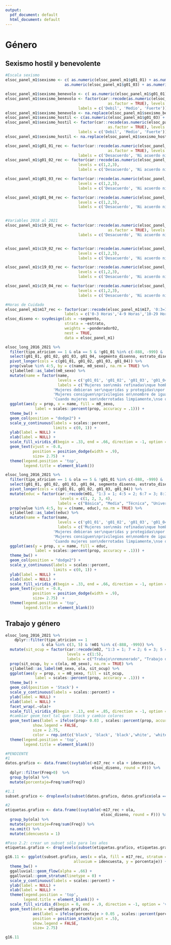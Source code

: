 ```yaml
---
output:
  pdf_document: default
  html_document: default
---
```

# Género

## Sexismo hostil y benevolente

```r
#Escala sexismo
elsoc_panel_m1$sexismo <- c( as.numeric(elsoc_panel_m1$g01_01) + as.numeric(elsoc_panel_m1$g01_02) +
                          as.numeric(elsoc_panel_m1$g01_03) + as.numeric(elsoc_panel_m1$g01_04)) /4

elsoc_panel_m1$sexismo_benevolo <- c( as.numeric(elsoc_panel_m1$g01_01) + as.numeric(elsoc_panel_m1$g01_02))/2
elsoc_panel_m1$sexismo_benevolo <- factor(car::recode(as.numeric(elsoc_panel_m1$sexismo_benevolo), 'c(1,1.5,2)=1;c(2.5, 3, 3.5)=2;c(4,4.5, 5)= 3; else=NA', 
                                             as.factor = TRUE), levels = c(1,2,3),
                                labels = c('Debil', 'Medio', 'Fuerte'))
elsoc_panel_m1$sexismo_benevolo <- na.replace(elsoc_panel_m1$sexismo_benevolo, "NS/NR") #recode NA en categoría "NS/NR"
elsoc_panel_m1$sexismo_hostil <- c(as.numeric(elsoc_panel_m1$g01_03) + as.numeric(elsoc_panel_m1$g01_04))/2
elsoc_panel_m1$sexismo_hostil <- factor(car::recode(as.numeric(elsoc_panel_m1$sexismo_hostil), 'c(1,1.5,2)=1;c(2.5, 3, 3.5)=2;c(4,4.5, 5)= 3; else=NA', 
                                             as.factor = TRUE), levels = c(1,2,3),
                                labels = c('Debil', 'Medio', 'Fuerte'))
elsoc_panel_m1$sexismo_hostil <- na.replace(elsoc_panel_m1$sexismo_hostil, "NS/NR") #recode NA en categoría "NS/NR"

elsoc_panel_m1$g01_01_rec <- factor(car::recode(as.numeric(elsoc_panel_m1$g01_01), 'c(1,2)=1;c(3)=2;c(4,5)= 3; else=NA', 
                                             as.factor = TRUE), levels = c(1,2,3),
                                labels = c('Desacuerdo', 'Ni acuerdo ni desacuerdo', 'De Acuerdo'))
elsoc_panel_m1$g01_02_rec <- factor(car::recode(as.numeric(elsoc_panel_m1$g01_02), 'c(1,2)=1;c(3)=2;c(4,5)= 3; else=NA', as.factor = TRUE),
                                levels = c(1,2,3),
                                labels = c('Desacuerdo', 'Ni acuerdo ni desacuerdo', 'De Acuerdo'))

elsoc_panel_m1$g01_03_rec <- factor(car::recode(as.numeric(elsoc_panel_m1$g01_03), 'c(1,2)=1;c(3)=2;c(4,5)= 3; else=NA', as.factor = TRUE),
                                levels = c(1,2,3),
                                labels = c('Desacuerdo', 'Ni acuerdo ni desacuerdo', 'De Acuerdo'))

elsoc_panel_m1$g01_04_rec <- factor(car::recode(as.numeric(elsoc_panel_m1$g01_04), 'c(1,2)=1;c(3)=2;c(4,5)= 3; else=NA', as.factor = TRUE),
                                levels = c(1,2,3),
                                labels = c('Desacuerdo', 'Ni acuerdo ni desacuerdo', 'De Acuerdo'))


#Variables 2018 al 2021
elsoc_panel_m1$c19_01_rec <- factor(car::recode(as.numeric(elsoc_panel_m1$c19_01), 'c(1,2)=1;c(3)=2;c(4,5)= 3; else="NS/NR"', 
                                             as.factor = TRUE), levels = c(1,2,3),
                                labels = c('Desacuerdo', 'Ni acuerdo ni desacuerdo', 'De Acuerdo'))


elsoc_panel_m1$c19_02_rec <- factor(car::recode(as.numeric(elsoc_panel_m1$c19_02), 'c(1,2)=1;c(3)=2;c(4,5)= 3; else="NS/NR"', as.factor = TRUE),
                                levels = c(1,2,3),
                                labels = c('Desacuerdo', 'Ni acuerdo ni desacuerdo', 'De Acuerdo'))

elsoc_panel_m1$c19_03_rec <- factor(car::recode(as.numeric(elsoc_panel_m1$c19_03), 'c(1,2)=1;c(3)=2;c(4,5)= 3; else="NS/NR"', as.factor = TRUE),
                                levels = c(1,2,3),
                                labels = c('Desacuerdo', 'Ni acuerdo ni desacuerdo', 'De Acuerdo'))

elsoc_panel_m1$c19_04_rec <- factor(car::recode(as.numeric(elsoc_panel_m1$c19_04), 'c(1,2)=1;c(3)=2;c(4,5)= 3; else="NS/NR"', as.factor = TRUE),
                                levels = c(1,2,3),
                                labels = c('Desacuerdo', 'Ni acuerdo ni desacuerdo', 'De Acuerdo'))

#Horas de Cuidado
elsoc_panel_m1$m17_rec <- factor(car::recode(elsoc_panel_m1$m17, '0:3=1;4:9=2;10:29=3;30:59=4;60:300=5', as.factor = TRUE), levels = c(1,2,3,4,5),
                          labels = c('0-3 Horas','4-9 Horas','10-29 Horas', '30-59 Horas', '60 o más Horas'))
elsoc_diseno <- svydesign(ids = ~segmento,
                          strata = ~estrato, 
                          weights = ~ponderador02,
                          nest = TRUE,
                          data = elsoc_panel_m1)
```

```r

elsoc_long_2016_2021 %>% 
  filter(tipo_atricion == 1 & ola == 5 & !g01_01 %in% c(-888, -999) & !g01_02 %in% c(-888, -999) & !g01_03 %in% c(-888, -999) & !g01_04 %in% c(-888, -999)) %>% 
  select(g01_01, g01_02, g01_03, g01_04, segmento_disenno, estrato_disenno, ponderador02, m0_sexo) %>% 
  pivot_longer(cols = c(g01_01, g01_02, g01_03, g01_04)) %>% 
  prop(value %in% 4:5, by = c(name, m0_sexo), na.rm = TRUE) %>% 
  sjlabelled::as_label(m0_sexo) %>% 
  mutate(name = factor(name,
                       levels = c('g01_01', 'g01_02', 'g01_03', 'g01_04'),
                       labels = c('Mujeres son\nmás refinadas\nque hombres',
                     'Mujeres debieran ser\nqueridas y protegidas\npor los hombres',
                     'Mujeres consiguen\nprivilegios en\nnombre de igualdad',
                     'Cuando mujeres son\nderrotadas limpiamente,\nse quejan de discriminación'))) %>%
  ggplot(aes(y = prop, x = name, fill = m0_sexo, 
             label = scales::percent(prop, accuracy = .1))) +
  theme_bw() + 
  geom_col(position = "dodge2") +
  scale_y_continuous(labels = scales::percent,
                     limits = c(0, 1)) +
  ylab(label = NULL) +
  xlab(label = NULL) +
  scale_fill_viridis_d(begin = .33, end = .66, direction = -1, option = 'viridis') + 
  geom_text(vjust = -0.8,
            position = position_dodge(width = .9),
            size= 2.75)  +
  theme(legend.position = 'top',
        legend.title = element_blank())  

```

```r

elsoc_long_2016_2021 %>% 
  filter(tipo_atricion == 1 & ola == 5 & !g01_01 %in% c(-888, -999) & !g01_02 %in% c(-888, -999) & !g01_03 %in% c(-888, -999) & !g01_04 %in% c(-888, -999) & !m01 %in% c(-888, -999)) %>% 
  select(g01_01, g01_02, g01_03, g01_04, segmento_disenno, estrato_disenno, ponderador02, m01) %>% 
  pivot_longer(cols = c(g01_01, g01_02, g01_03, g01_04)) %>%
  mutate(educ = factor(car::recode(m01, "1:3 = 1; 4:5 = 2; 6:7 = 3; 8:10 = 4"),
                        levels = c(1, 2, 3, 4), 
                       labels = c("Básica", "Media", "Técnica", "Universitaria"))) %>%
  prop(value %in% 4:5, by = c(name, educ), na.rm = TRUE) %>% 
  sjlabelled::as_label(educ) %>% 
  mutate(name = factor(name,
                       levels = c('g01_01', 'g01_02', 'g01_03', 'g01_04'),
                       labels = c('Mujeres son\nmás refinadas\nque hombres',
                     'Mujeres debieran ser\nqueridas y protegidas\npor los hombres',
                     'Mujeres consiguen\nprivilegios en\nnombre de igualdad',
                     'Cuando mujeres son\nderrotadas limpiamente,\nse quejan de discriminación'))) %>%
  ggplot(aes(y = prop, x = name, fill = educ, 
             label = scales::percent(prop, accuracy = .1))) +
  theme_bw() + 
  geom_col(position = "dodge2") +
  scale_y_continuous(labels = scales::percent,
                     limits = c(0, 1)) +
  ylab(label = NULL) +
  xlab(label = NULL) +
  scale_fill_viridis_d(begin = .33, end = .66, direction = -1, option = 'viridis') + 
  geom_text(vjust = -0.8,
            position = position_dodge(width = .9),
            size= 2.75)  +
  theme(legend.position = 'top',
        legend.title = element_blank())  


```


## Trabajo y género

```r
elsoc_long_2016_2021 %>% 
    dplyr::filter(tipo_atricion == 1 
                & ola %in% c(3, 5) & !m01 %in% c(-888, -999)) %>% 
  mutate(sit_ocup = factor(car::recode(m02, "1:3 = 1; 7 = 2; 6 = 3; 5 = 4; c(4, 8, 9) = 5"), 
                           levels = c(1:5),
                           labels = c("Trabajo\nremunerado", "Trabajo doméstico\nno remunerado", "Desempleado/a", "Jubilado/a o\npensionado/a", "Otras\ncategorías"))) %>%
  prop(sit_ocup, by = c(ola, m0_sexo), na.rm = TRUE) %>% 
  sjlabelled::as_label(m0_sexo, ola, sit_ocup) %>% 
  ggplot(aes(y = prop, x = m0_sexo, fill = sit_ocup, 
             label = scales::percent(prop, accuracy = .1))) + 
  theme_bw() + 
  geom_col(position = 'Stack') +
  scale_y_continuous(labels = scales::percent) +
  ylab(label = NULL) +
  xlab(label = NULL) +
  facet_wrap(.~ola)+
  scale_fill_viridis_d(begin = .13, end = .85, direction = -1, option = 'viridis') +
  #cambiar geom_text tal que: Stack y cambio colores
  geom_text(aes(label = ifelse(prop> 0.03 , scales::percent(prop, accuracy = .1),"")), position = position_stack(vjust = .5),
            show.legend = FALSE,
            size = 2.75,
            color = rep.int(c('black', 'black', 'black','white', 'white'), 4)) + 
  theme(legend.position = 'top',
        legend.title = element_blank())

```

```r
#PENDIENTE
#1
datos.grafico <- data.frame((svytable(~m17_rec + ola + idencuesta, 
                                      elsoc_diseno, round = F))) %>% 
  dplyr::filter(Freq>0)  %>% 
  group_by(ola) %>% 
  mutate(porcentaje=Freq/sum(Freq))

#1.1
subset.grafico <- droplevels(subset(datos.grafico, datos.grafico$ola == '2018' | datos.grafico$ola == '2021'))

#2
etiquetas.grafico <- data.frame((svytable(~m17_rec + ola, 
                                          elsoc_diseno, round = F))) %>% 
  group_by(ola) %>% 
  mutate(porcentaje=Freq/sum(Freq)) %>% 
  na.omit() %>% 
  mutate(idencuesta = 1)

#Paso 2.2: crear un subset sólo para los años
etiquetas.grafico <- droplevels(subset(etiquetas.grafico, etiquetas.grafico$ola == '2018' | etiquetas.grafico$ola == '2021'))

g16.11 <- ggplot(subset.grafico, aes(x = ola, fill = m17_rec, stratum = m17_rec, 
                              alluvium = idencuesta, y = porcentaje)) +
  theme_bw() +
  ggalluvial::geom_flow(alpha = .66) + 
  ggalluvial::geom_stratum(linetype = 0) +
  scale_y_continuous(labels = scales::percent) +
  ylab(label = NULL) +
  xlab(label = NULL) +
  theme(legend.position = 'top',
        legend.title = element_blank()) +
  scale_fill_viridis_d(begin = 0, end = .9, direction = -1, option = 'viridis') +
  geom_text(data = etiquetas.grafico, 
            aes(label = ifelse(porcentaje > 0.05 , scales::percent(porcentaje, accuracy = .1),"")),
            position = position_stack(vjust = .5),
            show.legend = FALSE,
            size= 2.75)

g16.11
```


